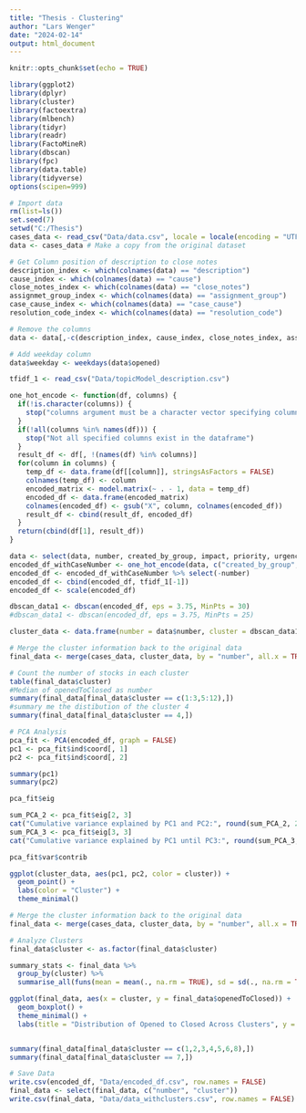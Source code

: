 ```yaml
---
title: "Thesis - Clustering"
author: "Lars Wenger"
date: "2024-02-14"
output: html_document
---
```


```r
knitr::opts_chunk$set(echo = TRUE)
```
```r
library(ggplot2)
library(dplyr)
library(cluster)
library(factoextra)
library(mlbench)
library(tidyr)
library(readr)
library(FactoMineR)
library(dbscan)
library(fpc)
library(data.table)
library(tidyverse)
options(scipen=999)

```
```r
# Import data
rm(list=ls())
set.seed(7)
setwd("C:/Thesis")
cases_data <- read_csv("Data/data.csv", locale = locale(encoding = "UTF-8"))
data <- cases_data # Make a copy from the original dataset

# Get Column position of description to close notes
description_index <- which(colnames(data) == "description")
cause_index <- which(colnames(data) == "cause")
close_notes_index <- which(colnames(data) == "close_notes")
assignmet_group_index <- which(colnames(data) == "assignment_group")
case_cause_index <- which(colnames(data) == "case_cause")
resolution_code_index <- which(colnames(data) == "resolution_code")

# Remove the columns
data <- data[,-c(description_index, cause_index, close_notes_index, assignmet_group_index, case_cause_index, resolution_code_index)]
```
```r
# Add weekday column
data$weekday <- weekdays(data$opened)
```

```r
tfidf_1 <- read_csv("Data/topicModel_description.csv")
```


```r
one_hot_encode <- function(df, columns) {
  if(!is.character(columns)) {
    stop("columns argument must be a character vector specifying column names to encode")
  }
  if(!all(columns %in% names(df))) {
    stop("Not all specified columns exist in the dataframe")
  }
  result_df <- df[, !(names(df) %in% columns)]
  for(column in columns) {
    temp_df <- data.frame(df[[column]], stringsAsFactors = FALSE)
    colnames(temp_df) <- column
    encoded_matrix <- model.matrix(~ . - 1, data = temp_df)
    encoded_df <- data.frame(encoded_matrix)
    colnames(encoded_df) <- gsub("X", column, colnames(encoded_df))
    result_df <- cbind(result_df, encoded_df)
  }
  return(cbind(df[1], result_df))
}

data <- select(data, number, created_by_group, impact, priority, urgency, weekday)
encoded_df_withCaseNumber <- one_hot_encode(data, c("created_by_group", "impact", "priority", "urgency", "weekday"))
encoded_df <- encoded_df_withCaseNumber %>% select(-number)
encoded_df <- cbind(encoded_df, tfidf_1[-1])
encoded_df <- scale(encoded_df)
```


```r
dbscan_data1 <- dbscan(encoded_df, eps = 3.75, MinPts = 30)
#dbscan_data1 <- dbscan(encoded_df, eps = 3.75, MinPts = 25)

cluster_data <- data.frame(number = data$number, cluster = dbscan_data1$cluster)

# Merge the cluster information back to the original data
final_data <- merge(cases_data, cluster_data, by = "number", all.x = TRUE)

# Count the number of stocks in each cluster 
table(final_data$cluster)
#Median of openedToClosed as number
summary(final_data[final_data$cluster == c(1:3,5:12),])
#summary me the distibution of the cluster 4
summary(final_data[final_data$cluster == 4,])
```

```r
# PCA Analysis
pca_fit <- PCA(encoded_df, graph = FALSE)
pc1 <- pca_fit$ind$coord[, 1]
pc2 <- pca_fit$ind$coord[, 2]

summary(pc1)
summary(pc2)

pca_fit$eig

sum_PCA_2 <- pca_fit$eig[2, 3]
cat("Cumulative variance explained by PC1 and PC2:", round(sum_PCA_2, 2), "\n")
sum_PCA_3 <- pca_fit$eig[3, 3]
cat("Cumulative variance explained by PC1 until PC3:", round(sum_PCA_3, 2), "\n")

pca_fit$var$contrib

ggplot(cluster_data, aes(pc1, pc2, color = cluster)) +
  geom_point() +
  labs(color = "Cluster") +
  theme_minimal()
```   
```r
# Merge the cluster information back to the original data
final_data <- merge(cases_data, cluster_data, by = "number", all.x = TRUE)
```

```r
# Analyze Clusters
final_data$cluster <- as.factor(final_data$cluster)

summary_stats <- final_data %>%
  group_by(cluster) %>%
  summarise_all(funs(mean = mean(., na.rm = TRUE), sd = sd(., na.rm = TRUE)))

ggplot(final_data, aes(x = cluster, y = final_data$openedToClosed)) + 
  geom_boxplot() +
  theme_minimal() +
  labs(title = "Distribution of Opened to Closed Across Clusters", y = "Opened to Closed (Hours)", x = "Cluster")


summary(final_data[final_data$cluster == c(1,2,3,4,5,6,8),])
summary(final_data[final_data$cluster == 7,])
```


```r
# Save Data
write.csv(encoded_df, "Data/encoded_df.csv", row.names = FALSE)
final_data <- select(final_data, c("number", "cluster"))
write.csv(final_data, "Data/data_withclusters.csv", row.names = FALSE)
```